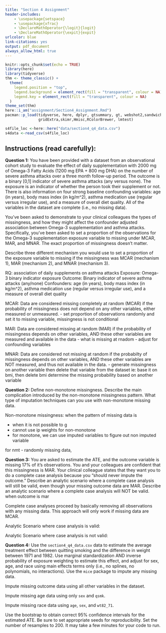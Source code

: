 ```yaml
---
title: "Section 4 Assignment"
header-includes:
    - \usepackage{setspace}
    - \usepackage{xfrac}
    - \DeclareMathOperator{\logit}{logit}
    - \DeclareMathOperator{\expit}{expit}
urlcolor: blue
link-citations: yes
output: pdf_document
always_allow_html: true
---
```


```r
knitr::opts_chunk$set(echo = TRUE)
library(here)
library(tidyverse)
thm <- theme_classic() +
  theme(
    legend.position = "top",
    legend.background = element_rect(fill = "transparent", colour = NA),
    legend.key = element_rect(fill = "transparent", colour = NA)
  )
theme_set(thm)
here::i_am("assignment/Section4_Assignment.Rmd")
pacman::p_load(tidyverse, here, dplyr, gtsummary, gt, webshot2,sandwich,stats,here, ggplot2,stats, graphics, splines,boot,ggExtra,formatR,
               gridExtra,skimr,Hmisc,RColorBrewer, lmtest)

s4file_loc <-here::here("data/section4_q4_data.csv")
s4data <-read_csv(s4file_loc)
```

\doublespacing

## Instructions (read carefully): 

**Question 1:** You have been provided with a dataset from an observational cohort study to evaluate the effect of daily supplementation with 2000 mg of Omega-3 Fatty Acids (1200 mg EPA + 800 mg DHA) on the  number of severe asthma attacks over a three month follow-up period. The outcome is a binary [0,1] indicator of severe asthma attacks (any versus none). The exposure is an indicator of whether the person took their supplement or not. There is also information on four strong baseline confounding variables: age (in years), body mass index (in kg/m^2), asthma medication use (regular versus irregular use), and a measure of overall diet quality. All of the variables in the dataset are complete (i.e., no missing data).

You've been asked to demonstrate to your clinical colleagues the types of missingness, and how they might affect the confounder adjusted association between Omega-3 supplementation and asthma attacks. Specifically, you've been asked to set a proportion of the observations for the Omega-3 supplementation exposure variable to missing under MCAR, MAR, and MNAR. The exact proportion of missingness doesn't matter.

Describe three different mechanism you would use to set a proportion of the exposure variable to missing if the missingness was MCAR (mechanism 1), MAR (mechanism 2), and MNAR (mechanism 3).

RQ: association of daily supplements on asthma attacks
Exposure: Omega-3 binary indicator exposure 
Outcome: Binary indicator of severe asthma attacks (any/none)
Confounders:  age (in years), body mass index (in kg/m^2), asthma medication use (regular versus irregular use), and a measure of overall diet quality

MCAR: Data are considered missing completely at random (MCAR) if the probability of missingness does not depend on any other variables, either measured or unmeasured.
- set proportion of observations randomly and set it to missing variable, missingness is not conditional

MAR: Data are considered missing at random (MAR) if the probability of missingness depends on other variables, AND these other variables are measured and available in the data
- what is missing at rnadom 
- adjust for confounding variables 

MNAR: Data are considered not missing at random if the probabilty of missingness
depends on other variables, AND these other variables are NOT measured, and
thus not available in the data.
- generate missingness on another variable then delete that variable from the dataset 
ie: base it on bmi, then delete bmi
determine the missing probability based on another variable 

**Question 2:** Define non-monotone missingness. Describe the main complication introduced by the non-monotone missingness pattern. What type of imputation techniques can you use with non-monotone missing data.

Non-monotone missingness: when the pattern of missing data is 

- when it is not possible to g
- cannot use ip weights for non-monotone
- for monotone, we can use imputed variables to figure out non imputed variable 

for nmt - randomly missing data, 


**Question 3:** You are asked to estimate the ATE, and the outcome variable is missing 17\% of it's observations. You and your colleagues are confident that this missingness is MAR. Your clinical colleague states that they want you to do a complete case analysis because you "should never impute the outcome." Describe an analytic scenario where a complete case analysis will still be valid, even though your missing outcome data are MAR. Describe an analytic scenario where a complete case analysis will NOT be valid.
when outcome is mar 

Complete case analyses proceed by basically removing all observations with any missing data. This approach will only work if missing data are MCAR.



Analytic Scenario where case analysis is valid:



Analytic Scenario where case analysis is not valid:



**Question 4:** Use the `section4_q4_data.csv` data to estimate the average treatment effect between quitting smoking and the difference in weight between 1971 and 1982. Use marginal standardization AND inverse probability of exposure weighting to estimate this effect, and adjust for sex, age, and race using main effects terms only (i.e., no splines, no polynomials, no interactions). Use the `mice` package to impute any missing data.

Impute missing outcome data using all other variables in the dataset.

Impute missing age data using only `sex` and `qsmk`.

Impute missing race data using `age`, `sex`, and `wt82_71`.

Use the bootstrap to obtain correct 95% confidence intervals for the estimated ATE. Be sure to set appropriate seeds for reproducibility. Set the number of resamples to 200. It may take a few minutes for your code to run.

